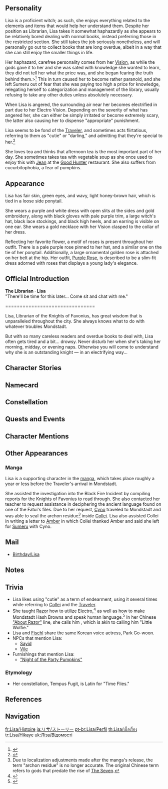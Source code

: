 {{CharacterTabs}}
{{Quote|She is an intellectual witch who can never get enough naps. As the Librarian of the Knights of Favonius, Lisa is smart in that she always knows exactly what to do with whatever troubles her.<br />As much as she loves her sleep, she still manages to keep everything under control in a calm, composed manner.|Description from the Official Website<ref>[https://genshin.hoyoverse.com/en/character/mondstadt?char=2 Description from the Official Website]</ref>}}

==Personality==
{{Quote|The languid but knowledgeable Librarian of the Knights of Favonius, deemed by Sumeru Akademiya to be their most distinguished graduate in the past two centuries.|In-game character attributes and profile page text}}

Lisa is a proficient witch; as such, she enjoys everything related to the elements and items that would help her understand them. Despite her position as Librarian, Lisa takes it somewhat haphazardly as she appears to be relatively bored dealing with normal books, instead preferring those in the restricted section. She still takes the job seriously nonetheless, and will personally go out to collect books that are long overdue, albeit in a way that she can still enjoy the smaller things in life.

Her haphazard, carefree personality comes from her [[Vision]], as while the gods gave it to her and she was sated with knowledge she wanted to learn, they did not tell her what the price was, and she began fearing the truth behind them.><ref>{{Ref/VO|Lisa|More About Lisa: V}}</ref> This in turn caused her to become rather paranoid, and she left Sumeru out of fear that she was paying too high a price for knowledge, relegating herself to categorization and management of the library, usually refusing to take any other duties unless absolutely necessary.

When Lisa is angered, the surrounding air near her becomes electrified in part due to her Electro Vision. Depending on the severity of what has angered her, she can either be simply irritated or become extremely scary, the latter also causing her to dispense "appropriate" punishment.

Lisa seems to be fond of the [[Traveler]], and sometimes acts flirtatious, referring to them as "cutie" or "darling," and admitting that they're special to her.<ref>{{Ref/Companion|Lisa}}</ref>

She loves tea and thinks that afternoon tea is the most important part of her day. She sometimes takes tea with vegetable soup as she once used to enjoy this with [[Jean]] at the [[Good Hunter]] restaurant. She also suffers from cucurbitophobia, a fear of pumpkins.

==Appearance==
<!-- Keep appearance section short and concise. Limit to 3 paragraphs with 3-4 sentences each. -->
Lisa has fair skin, green eyes, and wavy, light honey-brown hair, which is tied in a loose side ponytail.

She wears a purple and white dress with open slits at the sides and gold embroidery, along with black gloves with pale purple trim, a large witch's hat, black lace stockings, and black high heels, and an earring is visible on one ear. She wears a gold necklace with her Vision clasped to the collar of her dress.

Reflecting her favorite flower, a motif of roses is present throughout her outfit. There is a pale purple rose pinned to her hat, and a similar one on the tie of her ponytail. Additionally, a large ornamental golden rose is attached on her belt at the hip. Her outfit, [[Purple Rose]], is described to be a slim-fit dress adorned with roses that displays a young lady's elegance.

==Official Introduction==
{{Official Introduction
|title = "There'll be time for this later... Come sit and chat with me."
|link  = https://www.facebook.com/Genshinimpact/posts/457619741754888
|character = Lisa}}
{{Quote|If you put enough flour into Hydro Slimes, would they turn into Dough Slimes?|The first question Lisa asked the Sage on her first day in Sumeru {{Not a typo|Academia}}.<ref>Official Genshin Impact Facebook, [https://www.facebook.com/Genshinimpact/posts/457622325087963 Lisa's Introduction]</ref>}}
'''The Librarian · Lisa'''<br />
"There'll be time for this later... Come sit and chat with me."

<nowiki>===============================</nowiki>

Lisa, Librarian of the Knights of Favonius, has great wisdom that is unparalleled throughout the city. She always knows what to do with whatever troubles Mondstadt.

But with so many careless readers and overdue books to deal with, Lisa often gets tired and a bit... drowsy. Never disturb her when she's taking her morning, midday, or evening naps. Otherwise you will come to understand why she is an outstanding knight — in an electrifying way...

==Character Stories==
{{Character Story
|title1        = Character Details
|text1         = <p>The librarian of the Knights of Favonius. In addition to her elegance and charm, Lisa is also highly educated.</p><p>She is said to have been the most talented sorceress to study at the [[Sumeru Akademiya]] in the last two centuries.</p><p>It is known that Lisa chose to return to [[Mondstadt]] after two years of advanced study in Sumeru, but the reason for her decision is not.</p>
|mention1      = 

|title2        = Character Story 1
|friendship2   = 2
|text2         = <p>Lisa is tasked with managing and maintaining the vast collection of books in the Knights of Favonius library, as well as ensuring that their potions are always fully stocked.</p><p>The only time that the citizens of Mondstadt see Lisa is when lending or returning library books.</p><p>In both scenarios, they tend to encounter Lisa sitting at the counter like a languid cat, yawning as she signs books in and out.</p><p>At times, her behavior causes people to doubt whether she is really up to the task of being librarian for the illustrious Knights of Favonius.</p><p>Nevertheless, it appears that she performs every task flawlessly, as her work consistently stands up to scrutiny.</p>
|mention2      = 

|title3        = Character Story 2
|friendship3   = 3
|text3         = <p>The fact that Cyrus of the Sumeru Akademiya frequently refers to Lisa as their "best student in two hundred years" is all that needs to be said about Lisa's accomplishments in her studies.</p><p>From outlandish forbidden knowledge, to the handling of elementally infused flora, to the most efficient methods of distilling wine... where there is a body of knowledge, the chances are that Lisa is acquainted with it.</p><p>This, paired with her ability to explain things clearly and concisely, makes Lisa the sensible person to approach for young knights and alchemists with burning questions.</p><p>That is, provided they go and see her at an acceptable hour.</p><p>To visit during unacceptable hours &mdash; such as in the morning while Lisa is sleeping in, or in the afternoon while she's enjoying her tea &mdash; can spell disaster for unsuspecting visitors.</p>
|mention3      = Cyrus

|title4        = Character Story 3
|friendship4   = 4
|text4         = <p>When people meet Lisa for the first time, they often find themselves overawed by the famous alumnus of Sumeru Akademiya.</p><p>However, though her attitude to life may appear at first to be one of ruthless efficiency, it is in fact better understood as a product of her incorrigibly lazy nature, which drives her to avoid troublesome issues at all costs.</p><p>By negotiating with [[Kaeya]], she offloaded the job of restocking and dispensing medication to [[Huffman]] and [[Swan]], and had [[Flora]] start sending [[Donna]] over to deliver herbs on a daily basis.</p><p>The only tasks that Lisa handles personally are the categorization and management of books and other documents.</p><p>This is the one area where Lisa feels more comfortable handling the work herself rather than delegating it.</p>
|mention4      = Donna,Flora,Huffman,Kaeya,Swan

|title5        = Character Story 4
|friendship5   = 5
|text5         = <p>When Lisa first joined the Knights of Favonius, the [[Varka|Grand Master]] sought to appoint her as Captain of the 8th Company.</p><p>This was much to the consternation of the company's Field Officer, [[Nymph]], who resented the idea of an academic coming in at such a high-ranking position.</p><p>At Kaeya's suggestion, a practice combat session was arranged in which Lisa and Nymph would both display their magical proficiency.</p><p>Two minutes into the session, Lisa graciously declined the captaincy on the grounds that "Nymph manifestly possesses the requisite ability to fulfill the role."</p><p>For the whole year following, the Grand Master received a constant stream of referral letters from Nymph in relation to the captaincy, and the only person ever named in them was Lisa Minci.</p><p>Eventually, the Grand Master began turning over the referral letters to Lisa directly, but every time, Lisa would come up with an excuse to decline the offer.</p><p>Undoubtedly, the 8th Company would have been far stronger under her lead, but she deemed that such a level of power was not only superfluous to requirements, it would also be risky for her in a way that most people could never appreciate.</p><p>To be clear, Lisa is quite confident that she could handle any situation she came up against. However, additional danger means an additional workload &mdash; and that is something that she would never be able to accept.</p>
|mention5      = Kaeya,Nymph,Varka

|title6        = Character Story 5
|friendship6   = 6
|text6         = <p>Having personally witnessed raving-mad scholars in the forests of Sumeru and powerful sages sitting underutilized on advisory councils, Lisa realized what uninhibited erudition can really do to a person.</p><p>It seemed such a high price to pay... How much did one have to sacrifice to attain the profoundest knowledge of all?</p><p>Put off by this realization, Lisa decided to leave Sumeru.</p><p>Since then, Lisa has always stopped short of taking things too seriously.</p><p>"Before demanding too many miracles from the gods, first consider if you are willing to pay the price they ask."</p><p>These words she has spoken to just three people since arriving in Mondstadt. In each case, it was because she knew it was what they needed to hear.</p>
|mention6      = 

|title7        = Special Heating Cauldron
|friendship7   = 4
|text7         = <p>The Special Heating Cauldron is a purpose-built cauldron made to a design that no one in Mondstadt could understand. It features time-delay heating, semi-automated ingredient insertion, and temperature regulation functions.</p><p>Lisa spent an enormous budget and commandeered the alchemy workshop for two full weeks in order to build this extraordinary piece of equipment.</p><p>She boasts that the cauldron is capable of completing any precision heating task to perfection with a maximum of just two pulls of a lever.</p><p>But her most common application for it is to brew tea and keep it at the optimal temperature while she is managing her books.</p><p>After all, a relaxing afternoon tea session is by far the most important part of Lisa's day.</p>
|mention7      = 

|title8        = Vision
|friendship8   = 6
|text8         = <p>A [[Vision]] is a sign from the gods: a sign that you are one of those whom they have chosen to change the world.</p><p>Or, maybe it's just one of the many hoops that one has to jump through on the path to unearthing the secrets of magecraft.</p><p>After all, understanding the elements is essential to the study of magic, and practical experience is a far more useful means of acquiring this understanding than trying to assimilate the knowledge contained in dusty old books.</p><p>"Hmm... I suppose I shall need a Vision, then."</p><p>And just like that, as that thought popped into her mind, her Vision popped into her hand.</p><p>With the aid of her Vision, Lisa acquired the knowledge that she sought. But she also sensed the deep secret hidden in the shadows of that knowledge.</p><p>For whatever reason, the gods gave humans the key to changing everything, but they did not explain the cost involved. Lisa grew fearful of the truth.</p><p>The Vision that hung from her neck became to her a bottomless pit filled with sweet delights, lingering at the back of her mind.</p><p>So, from time to time, when somebody whom she finds interesting comes along, Lisa will pass onto them her understanding on all kinds of matters.</p><p>Perhaps she is secretly hoping that by doing so, one day someone will come along who has the ability to understand the ultimate truth behind Visions.</p>
|mention8      = 
}}

==Namecard==
{{Namecard|Lisa: Tempus Fugit}}

==Constellation==
{{Constellation Lore|Tempus Fugit}}

==Quests and Events==
{{Quest Appearances}}

==Character Mentions==
{{Character Mentions}}

==Other Appearances==
===Manga===
Lisa is a supporting character in the [[manga]], which takes place roughly a year or less before the Traveler's arrival in Mondstadt.

She assisted the investigation into the Black Fire Incident by compiling reports for the Knights of Favonius to read through. She also contacted her teacher to request assistance in deciphering the ancient language found on one of the Fatui's files. Due to her request, [[Cyno]] traveled to Mondstadt and was able to seal the archon residue<ref group="Note">Due to localization adjustments made after the manga's release, the term "archon residue" is no longer accurate. The original Chinese term refers to gods that predate the rise of [[The Seven]].</ref> inside [[Collei]]. Lisa also assisted Collei in writing a letter to [[Amber]] in which Collei thanked Amber and said she left for [[Sumeru]] with Cyno.

==Mail==
*[[Birthday/Lisa]]

==Notes==
{{Reflist|note=1}}

==Trivia==
*Lisa likes using "cutie" as a term of endearment, using it several times while referring to [[Collei]] and the [[Traveler]].
*She taught [[Razor]] how to utilize Electro,<ref>{{Ref/VO|Lisa|More About Lisa: III}}</ref> as well as how to make [[Mondstadt Hash Brown]]s and speak human language.<ref>{{Ref/CS|Razor|Character Story 5}}</ref> In her Chinese [[Lisa/Voice-Overs/Chinese#About Razor|"About Razor"]] line, she calls him {{lang|mini=1|zh=小狼狼|zh_rm=Xiǎo-lángláng}}, which is akin to calling him "Little Wolfie."
*Lisa and [[Fischl]] share the same Korean voice actress, Park Go-woon.
*NPCs that mention Lisa:
**[[Sayid#Dialogue|Sayid]]
**[[Vile#Dialogue|Vile]]
*Furnishings that mention Lisa:
**[["Night of the Party Pumpkins"]]

===Etymology===
*Her constellation, Tempus Fugit, is Latin for "Time Flies."

==References==
{{Reflist|2}}

==Navigation==
{{Character Navbox|link type=lore}}

[[fr:Lisa/Histoire]]
[[ja:リサ/ストーリー]]
[[pt-br:Lisa/Perfil]]
[[th:Lisa/เนื้อเรื่อง]]
[[tr:Lisa/Hikaye]]
[[uk:Ліза/Відомості]]